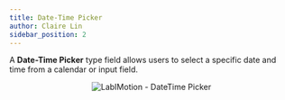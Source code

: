 ```yaml
---
title: Date-Time Picker
author: Claire Lin
sidebar_position: 2
---
```



<Reader text="Designer" />

A **Date-Time Picker** type field allows users to select a specific date and time from a calendar or input field.

<p align="center">
  <img src={datetimePicker} alt="LabIMotion - DateTime Picker" />
</p>
